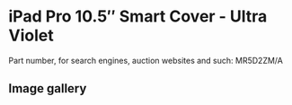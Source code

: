 
# iPad Pro 10.5″ Smart Cover - Ultra Violet

Part number, for search engines, auction websites and such: MR5D2ZM/A

## Image gallery

<div style={{ width: '100%', maxWidth: '768px' }}>
<GalleryComponent
    images={[
      {
        original: "/everysource/MR5D2.webp",
        thumbnail: "/everypreview/MR5D2.webp",
      },
      {
        original: "/everysource/MR5D2_AV1_GOLD.webp",
        thumbnail: "/everypreview/MR5D2_AV1_GOLD.webp",
      },
      {
        original: "/everysource/MR5D2_AV1_ROSEGOLD.webp",
        thumbnail: "/everypreview/MR5D2_AV1_ROSEGOLD.webp",
      },
      {
        original: "/everysource/MR5D2_AV1_SILVER.webp",
        thumbnail: "/everypreview/MR5D2_AV1_SILVER.webp",
      },
      {
        original: "/everysource/MR5D2_AV1_SPACE_GRAY.webp",
        thumbnail: "/everypreview/MR5D2_AV1_SPACE_GRAY.webp",
      },
      {
        original: "/everysource/MR5D2_AV2.webp",
        thumbnail: "/everypreview/MR5D2_AV2.webp",
      },
      {
        original: "/everysource/MR5D2_AV3.webp",
        thumbnail: "/everypreview/MR5D2_AV3.webp",
      }
    ]}
  />
</div>